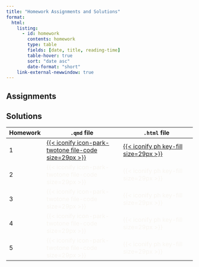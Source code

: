 ```yaml
---
title: "Homework Assignments and Solutions"
format: 
  html:
    listing: 
      - id: homework
        contents: homework
        type: table
        fields: [date, title, reading-time]
        table-hover: true
        sort: "date asc"
        date-format: "short"
    link-external-newwindow: true
---
```


## Assignments

::: {#homework}
:::

## Solutions

| Homework | `.qmd` file                                                                                                                                                                                                                                                          | `.html` file                                                                                                                                                                                                                                          |
|----------|----------------------------------------------------------------------------------------------------------------------------------------------------------------------------------------------------------------------------------------------------------------------|-------------------------------------------------------------------------------------------------------------------------------------------------------------------------------------------------------------------------------------------------------|
| 1        | [[{{< iconify icon-park-twotone file-code size=29px >}}](https://ohsuitg-my.sharepoint.com/:u:/r/personal/wakim_ohsu_edu/Documents/Teaching/Classes/W2024_BSTA_512_612/Student_files/HW_solns/HW1_solns_512_W2024.qmd?csf=1&web=1&e=vTauMs)]{style="color:#f8f5f0;"} | [[{{< iconify ph key-fill size=29px >}}](https://ohsuitg-my.sharepoint.com/:u:/r/personal/wakim_ohsu_edu/Documents/Teaching/Classes/W2024_BSTA_512_612/Student_files/HW_solns/HW1_solns_512_W2024.html?csf=1&web=1&e=duvjci)]{style="color:#f8f5f0;"} |
| 2        | [{{< iconify icon-park-twotone file-code size=29px >}}]{style="color:#f8f5f0;"}                                                                                                                                                                                      | [{{< iconify ph key-fill size=29px >}}]{style="color:#f8f5f0;"}                                                                                                                                                                                       |
| 3        | [{{< iconify icon-park-twotone file-code size=29px >}}]{style="color:#f8f5f0;"}                                                                                                                                                                                      | [{{< iconify ph key-fill size=29px >}}]{style="color:#f8f5f0;"}                                                                                                                                                                                       |
| 4        | [{{< iconify icon-park-twotone file-code size=29px >}}]{style="color:#f8f5f0;"}                                                                                                                                                                                      | [{{< iconify ph key-fill size=29px >}}]{style="color:#f8f5f0;"}                                                                                                                                                                                       |
| 5        | [{{< iconify icon-park-twotone file-code size=29px >}}]{style="color:#f8f5f0;"}                                                                                                                                                                                      | [{{< iconify ph key-fill size=29px >}}]{style="color:#f8f5f0;"}                                                                                                                                                                                       |
